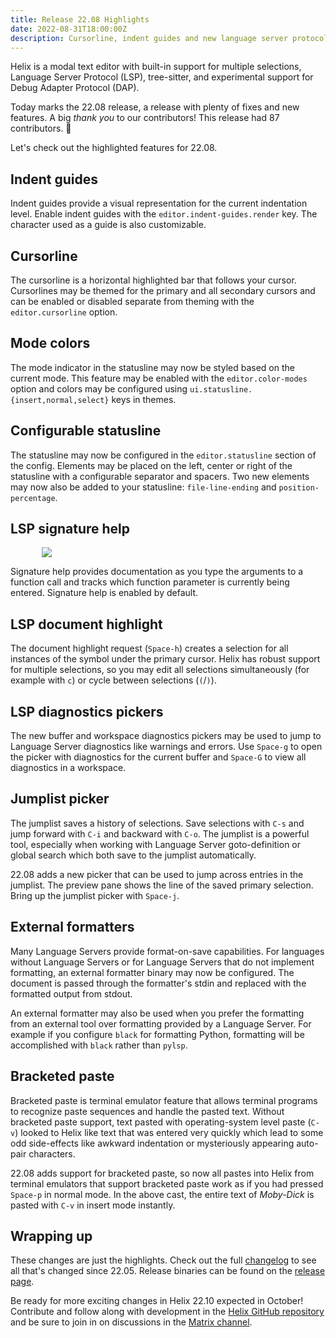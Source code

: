 ```yaml
---
title: Release 22.08 Highlights
date: 2022-08-31T18:00:00Z
description: Cursorline, indent guides and new language server protocol features
---
```



Helix is a modal text editor with built-in support for multiple selections,
Language Server Protocol (LSP), tree-sitter, and experimental support for Debug
Adapter Protocol (DAP).

Today marks the 22.08 release, a release with plenty of fixes and new features.
A big _thank you_ to our contributors! This release had 87 contributors. 🎉

Let's check out the highlighted features for 22.08.

## Indent guides

<Asciinema src="/blog/indent-guides.cast" />

Indent guides provide a visual representation for the current indentation
level. Enable indent guides with the `editor.indent-guides.render` key.
The character used as a guide is also customizable.

## Cursorline

<Asciinema src="/blog/cursorline.cast" />

The cursorline is a horizontal highlighted bar that follows your cursor.
Cursorlines may be themed for the primary and all secondary cursors and
can be enabled or disabled separate from theming with the `editor.cursorline`
option.

## Mode colors

<Asciinema src="/blog/color-modes.cast" />

The mode indicator in the statusline may now be styled based on the current
mode. This feature may be enabled with the `editor.color-modes` option and
colors may be configured using `ui.statusline.{insert,normal,select}` keys
in themes.

## Configurable statusline

<Asciinema src="/blog/configurable-statusline.cast "/>

The statusline may now be configured in the `editor.statusline` section
of the config. Elements may be placed on the left, center or right of
the statusline with a configurable separator and spacers. Two new elements
may now also be added to your statusline: `file-line-ending` and
`position-percentage`.

## LSP signature help

<img src="/signature-help.gif" style="max-width: 80%; display: block; margin-left: auto; margin-right: auto"/>

Signature help provides documentation as you type the arguments to a function
call and tracks which function parameter is currently being entered. Signature
help is enabled by default.

## LSP document highlight

<Asciinema src="/blog/document-highlight.cast" />

The document highlight request (`Space-h`) creates a selection for all
instances of the symbol under the primary cursor. Helix has robust support for
multiple selections, so you may edit all selections simultaneously (for
example with `c`) or cycle between selections (`(`/`)`).

## LSP diagnostics pickers

<Asciinema src="/blog/diagnostic-picker.cast" />

The new buffer and workspace diagnostics pickers may be used to jump to
Language Server diagnostics like warnings and errors. Use `Space-g` to
open the picker with diagnostics for the current buffer and `Space-G`
to view all diagnostics in a workspace.

## Jumplist picker

<Asciinema src="/blog/jumplist-picker.cast" />

The jumplist saves a history of selections. Save selections with `C-s` and jump
forward with `C-i` and backward with `C-o`. The jumplist is a powerful tool,
especially when working with Language Server goto-definition or global search
which both save to the jumplist automatically.

22.08 adds a new picker that can be used to jump across entries in the jumplist.
The preview pane shows the line of the saved primary selection. Bring up the
jumplist picker with `Space-j`.

## External formatters

<Asciinema src="/blog/external-formatter.cast" />

Many Language Servers provide format-on-save capabilities. For languages
without Language Servers or for Language Servers that do not implement
formatting, an external formatter binary may now be configured. The document
is passed through the formatter's stdin and replaced with the formatted output
from stdout.

An external formatter may also be used when you prefer the formatting from an
external tool over formatting provided by a Language Server. For example if you
configure `black` for formatting Python, formatting will be accomplished with
`black` rather than `pylsp`.

## Bracketed paste

<Asciinema src="/blog/bracketed-paste.cast" />

Bracketed paste is terminal emulator feature that allows terminal programs to
recognize paste sequences and handle the pasted text. Without bracketed paste
support, text pasted with operating-system level paste (`C-v`) looked to Helix
like text that was entered very quickly which lead to some odd side-effects
like awkward indentation or mysteriously appearing auto-pair characters.

22.08 adds support for bracketed paste, so now all pastes into Helix from
terminal emulators that support bracketed paste work as if you had pressed
`Space-p` in normal mode. In the above cast, the entire text of _Moby-Dick_
is pasted with `C-v` in insert mode instantly.

## Wrapping up

These changes are just the highlights. Check out the full [changelog] to see
all that's changed since 22.05. Release binaries can be found on the [release
page].

Be ready for more exciting changes in Helix 22.10 expected in October!
Contribute and follow along with development in the
[Helix GitHub repository][helix-git] and be sure to join in on discussions in
the [Matrix channel][matrix].

[changelog]: https://github.com/helix-editor/helix/blob/master/CHANGELOG.md#2208-2022-08-31
[helix-git]: https://github.com/helix-editor/helix/
[matrix]: https://matrix.to/#/#helix-community:matrix.org
[release page]: https://github.com/helix-editor/helix/releases/tag/22.08
